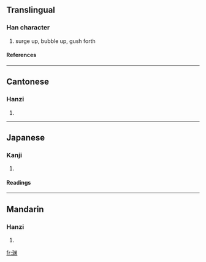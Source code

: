 {{see|淵}}

==Translingual==
===Han character===
{{Han char|rn=85|rad=水|as=08|sn=11|four=|canj=水中火中 (ELFL)}}
# surge up, bubble up, gush forth
====References====
{{Han ref|kx=0633.371|dkj=17750|dj=1039.190|hdz=31654.020|uh=6E0A|ud=28170}}

----
==Cantonese==
===Hanzi===
{{yue-hanzi|jyut=|y=yun1}}
# {{defn|Cantonese}}

----
==Japanese==
===Kanji===
{{ja-kanji|grade=|rs=水08}}
# {{defn|Japanese}} 
====Readings====
{{ja-readings|on=[[えん]] (en)|kun=[[ふち]] (fuchi), [[ぶち]] (buchi)}}

----
==Mandarin==
===Hanzi===
{{cmn-hanzi|tra=淵|pin=[[dòu]] (dou4), [[yuān]] (yuan1)|wg=tou<sup>4</sup>, yüan<sup>1</sup>}}
# {{defn|Mandarin}}

[[fr:渊]]